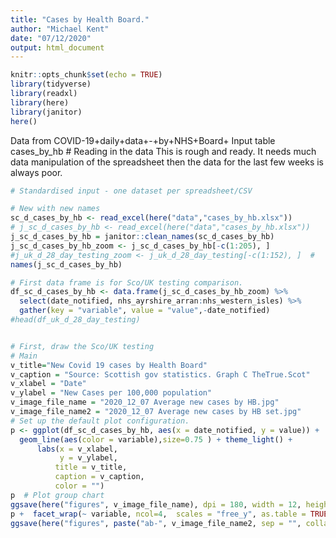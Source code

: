 ```yaml
---
title: "Cases by Health Board."
author: "Michael Kent"
date: "07/12/2020"
output: html_document
---
```



```r
knitr::opts_chunk$set(echo = TRUE)
library(tidyverse)
library(readxl)
library(here)
library(janitor)
here()
```
Data from COVID-19+daily+data+-+by+NHS+Board+
Input table cases_by_hb
# Reading in the data
This is rough and ready.  It needs much data manipulation of the spreadsheet then the data for the last few weeks is always poor.

```r
# Standardised input - one dataset per spreadsheet/CSV

# New with new names
sc_d_cases_by_hb <- read_excel(here("data","cases_by_hb.xlsx"))
# j_sc_d_cases_by_hb <- read_excel(here("data","cases_by_hb.xlsx"))
j_sc_d_cases_by_hb = janitor::clean_names(sc_d_cases_by_hb)
j_sc_d_cases_by_hb_zoom <- j_sc_d_cases_by_hb[-c(1:205), ]
#j_uk_d_28_day_testing_zoom <- j_uk_d_28_day_testing[-c(1:152), ]  #   Data from 1st Agust
names(j_sc_d_cases_by_hb)
```

```r
# First data frame is for Sco/UK testing comparison.
df_sc_d_cases_by_hb <- data.frame(j_sc_d_cases_by_hb_zoom) %>%
  select(date_notified, nhs_ayrshire_arran:nhs_western_isles) %>%
  gather(key = "variable", value = "value",-date_notified)
#head(df_uk_d_28_day_testing)


# First, draw the Sco/UK testing
# Main
v_title="New Covid 19 cases by Health Board"
v_caption = "Source: Scottish gov statistics. Graph C TheTrue.Scot"
v_xlabel = "Date"
v_ylabel = "New Cases per 100,000 population"
v_image_file_name = "2020_12_07 Average new cases by HB.jpg"
v_image_file_name2 = "2020_12_07 Average new cases by HB set.jpg"
# Set up the default plot configuration.
p <- ggplot(df_sc_d_cases_by_hb, aes(x = date_notified, y = value)) + 
  geom_line(aes(color = variable),size=0.75 ) + theme_light() + 
      labs(x = v_xlabel,
           y = v_ylabel, 
          title = v_title,
          caption = v_caption,
          color = "")
p  # Plot group chart
ggsave(here("figures", v_image_file_name), dpi = 180, width = 12, height = 6)
p +  facet_wrap(~ variable, ncol=4,  scales = "free_y", as.table = TRUE) # plot matrix of individual charts.
ggsave(here("figures", paste("ab-", v_image_file_name2, sep = "", collapse=NULL)  ), dpi = 360, width = 12, height = 6)

```